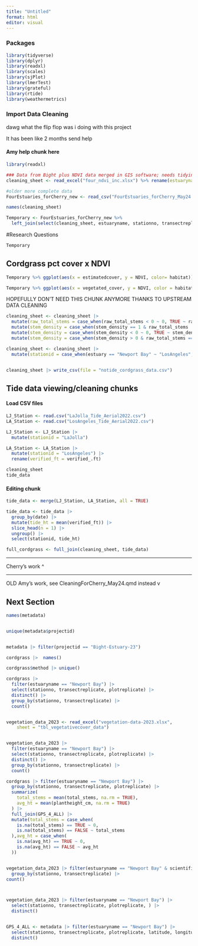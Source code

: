 ```yaml
---
title: "Untitled"
format: html
editor: visual
---
```


### Packages

```r
library(tidyverse)
library(dplyr)
library(readxl)
library(scales)
library(sjPlot)
library(lmerTest)
library(grateful)
library(rtide)
library(weathermetrics)
```

### Import Data Cleaning

dawg what the flip flop was i doing with this project

It has been like 2 months send help

#### Amy help chunk here
```r
library(readxl)

### Data from Bight plus NDVI data merged in GIS software; needs tidying maybe
cleaning_sheet <- read_excel("four_ndvi_inc.xlsx") %>% rename(estuaryname = estuary)

#older more complete data
FourEstuaries_forCherry_new <- read_csv("FourEstuaries_forCherry_May24.csv") 

names(cleaning_sheet)

Temporary <- FourEstuaries_forCherry_new %>% 
  left_join(select(cleaning_sheet, estuaryname, stationno, transectreplicate, plotreplicate, NDVI))
```



#Research Questions
```r
Temporary
```

## Cordgrass pct cover x NDVI

```r
Temporary %>% ggplot(aes(x = estimatedcover, y = NDVI, color= habitat)) + geom_point()
```
```r
Temporary %>% ggplot(aes(x = vegetated_cover, y = NDVI, color = habitat)) + geom_point()

```













HOPEFULLY DON'T NEED THIS CHUNK ANYMORE THANKS TO UPSTREAM DATA CLEANING
```r
cleaning_sheet <- cleaning_sheet |>
  mutate(raw_total_stems = case_when(raw_total_stems < 0 ~ 0, TRUE ~ raw_total_stems)) |>
  mutate(stem_density = case_when(stem_density == 1 & raw_total_stems != 1 ~ 0, TRUE ~ stem_density)) |> #
  mutate(stem_density = case_when(stem_density < 0 ~ 0, TRUE ~ stem_density)) |> # sets negative densities to 0
  mutate(stem_density = case_when(stem_density > 0 & raw_total_stems == 0 ~ 0, TRUE ~ stem_density)) #will set density records to 0 if stem total is 0

cleaning_sheet <- cleaning_sheet |>
  mutate(stationid = case_when(estuary == "Newport Bay" ~ "LosAngeles", TRUE ~ "LaJolla"))


cleaning_sheet |> write_csv(file = "notide_cordgrass_data.csv")
```

## Tide data viewing/cleaning chunks

#### Load CSV files

```r
LJ_Station <- read.csv("LaJolla_Tide_Aerial2022.csv")
LA_Station <- read.csv("LosAngeles_Tide_Aerial2022.csv")

LJ_Station <- LJ_Station |>
  mutate(stationid = "LaJolla")

LA_Station <- LA_Station |>
  mutate(stationid = "LosAngeles") |>
  rename(verified_ft = verified_.ft)
```

```r
cleaning_sheet
tide_data
```

#### Editing chunk

```r
tide_data <- merge(LJ_Station, LA_Station, all = TRUE)

tide_data <- tide_data |>
  group_by(date) |>
  mutate(tide_ht = mean(verified_ft)) |>
  slice_head(n = 1) |>
  ungroup() |>
  select(stationid, tide_ht)

full_cordgrass <- full_join(cleaning_sheet, tide_data)
```

------------------------------------------------------------------------

Cherry's work \^

------------------------------------------------------------------------

OLD Amy's work, see CleaningForCherry_May24.qmd instead v

## Next Section

```r
names(metadata)


unique(metadata$projectid)


metadata |> filter(projectid == "Bight-Estuary-23")
```

```r
cordgrass |>  names()

cordgrass$method |> unique()

cordgrass |> 
  filter(estuaryname == "Newport Bay") |> 
  select(stationno, transectreplicate, plotreplicate) |> 
  distinct() |> 
  group_by(stationno, transectreplicate) |> 
  count()


vegetation_data_2023 <- read_excel("vegetation-data-2023.xlsx", 
    sheet = "tbl_vegetativecover_data")



```

```r
vegetation_data_2023 |> 
  filter(estuaryname == "Newport Bay") |> 
  select(stationno, transectreplicate, plotreplicate) |> 
  distinct() |> 
  group_by(stationno, transectreplicate) |> 
  count()
```

```r
cordgrass |> filter(estuaryname == "Newport Bay") |> 
  group_by(stationno, transectreplicate, plotreplicate) |> 
  summarize(
    total_stems = mean(total_stems, na.rm = TRUE),
    avg_ht = mean(plantheight_cm, na.rm = TRUE)
  ) |> 
  full_join(GPS_4_ALL) |> 
  mutate(total_stems = case_when(
    is.na(total_stems) == TRUE ~ 0,
    is.na(total_stems) == FALSE ~ total_stems
  ),avg_ht = case_when(
    is.na(avg_ht) == TRUE ~ 0,
    is.na(avg_ht) == FALSE ~ avg_ht
  ))


vegetation_data_2023 |> filter(estuaryname == "Newport Bay" & scientificname == "Spartina foliosa" & live_dead == "Live") |> 
  group_by(stationno, transectreplicate) |> 
count()



vegetation_data_2023 |> filter(estuaryname == "Newport Bay") |> 
  select(stationno, transectreplicate, plotreplicate, ) |> 
  distinct()


GPS_4_ALL <- metadata |> filter(estuaryname == "Newport Bay") |> 
  select(stationno, transectreplicate, plotreplicate, latitude, longitude) |> 
  distinct()

```
